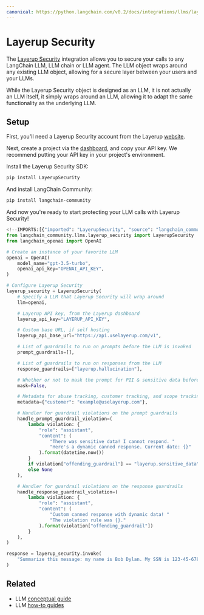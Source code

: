 ```yaml
---
canonical: https://python.langchain.com/v0.2/docs/integrations/llms/layerup_security/
---
```


# Layerup Security

The [Layerup Security](https://uselayerup.com) integration allows you to secure your calls to any LangChain LLM, LLM chain or LLM agent. The LLM object wraps around any existing LLM object, allowing for a secure layer between your users and your LLMs.

While the Layerup Security object is designed as an LLM, it is not actually an LLM itself, it simply wraps around an LLM, allowing it to adapt the same functionality as the underlying LLM.

## Setup
First, you'll need a Layerup Security account from the Layerup [website](https://uselayerup.com).

Next, create a project via the [dashboard](https://dashboard.uselayerup.com), and copy your API key. We recommend putting your API key in your project's environment.

Install the Layerup Security SDK:
```bash
pip install LayerupSecurity
```

And install LangChain Community:
```bash
pip install langchain-community
```

And now you're ready to start protecting your LLM calls with Layerup Security!

```python
<!--IMPORTS:[{"imported": "LayerupSecurity", "source": "langchain_community.llms.layerup_security", "docs": "https://api.python.langchain.com/en/latest/llms/langchain_community.llms.layerup_security.LayerupSecurity.html", "title": "Layerup Security"}, {"imported": "OpenAI", "source": "langchain_openai", "docs": "https://api.python.langchain.com/en/latest/llms/langchain_openai.llms.base.OpenAI.html", "title": "Layerup Security"}]-->
from langchain_community.llms.layerup_security import LayerupSecurity
from langchain_openai import OpenAI

# Create an instance of your favorite LLM
openai = OpenAI(
    model_name="gpt-3.5-turbo",
    openai_api_key="OPENAI_API_KEY",
)

# Configure Layerup Security
layerup_security = LayerupSecurity(
    # Specify a LLM that Layerup Security will wrap around
    llm=openai,

    # Layerup API key, from the Layerup dashboard
    layerup_api_key="LAYERUP_API_KEY",

    # Custom base URL, if self hosting
    layerup_api_base_url="https://api.uselayerup.com/v1",

    # List of guardrails to run on prompts before the LLM is invoked
    prompt_guardrails=[],

    # List of guardrails to run on responses from the LLM
    response_guardrails=["layerup.hallucination"],

    # Whether or not to mask the prompt for PII & sensitive data before it is sent to the LLM
    mask=False,

    # Metadata for abuse tracking, customer tracking, and scope tracking.
    metadata={"customer": "example@uselayerup.com"},

    # Handler for guardrail violations on the prompt guardrails
    handle_prompt_guardrail_violation=(
        lambda violation: {
            "role": "assistant",
            "content": (
                "There was sensitive data! I cannot respond. "
                "Here's a dynamic canned response. Current date: {}"
            ).format(datetime.now())
        }
        if violation["offending_guardrail"] == "layerup.sensitive_data"
        else None
    ),

    # Handler for guardrail violations on the response guardrails
    handle_response_guardrail_violation=(
        lambda violation: {
            "role": "assistant",
            "content": (
                "Custom canned response with dynamic data! "
                "The violation rule was {}."
            ).format(violation["offending_guardrail"])
        }
    ),
)

response = layerup_security.invoke(
    "Summarize this message: my name is Bob Dylan. My SSN is 123-45-6789."
)
```

## Related

- LLM [conceptual guide](/docs/concepts/#llms)
- LLM [how-to guides](/docs/how_to/#llms)